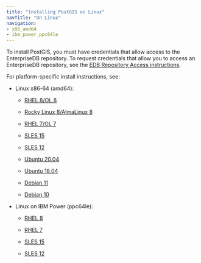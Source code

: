 ```yaml
---
title: "Installing PostGIS on Linux"
navTitle: "On Linux"
navigation:
- x86_amd64
- ibm_power_ppc64le
---
```



To install PostGIS, you must have credentials that allow access to the EnterpriseDB repository. To request credentials that allow you to access an EnterpriseDB repository, see the [EDB Repository Access instructions](https://www.enterprisedb.com/repository-access-request).

For platform-specific install instructions, see:

- Linux x86-64 (amd64):
  - [RHEL 8/OL 8](x86_amd64/postgis_rhel_8_x86)

  - [Rocky Linux 8/AlmaLinux 8](x86_amd64/postgis_other_linux8_x86)
  - [RHEL 7/OL 7](x86_amd64/postgis_rhel7_x86)
  - [SLES 15](x86_amd64/postgis_sles15_x86)
  - [SLES 12](x86_amd64/postgis_sles12_x86)
  - [Ubuntu 20.04](x86_amd64/postgis_ubuntu20_x86)
  - [Ubuntu 18.04](x86_amd64/postgis_ubuntu18_x86)
  - [Debian 11](x86_amd64/postgis_deb11_x86)
  - [Debian 10](x86_amd64/postgis_deb10_x86)


- Linux on IBM Power (ppc64le):
  - [RHEL 8](ibm_power_ppc64le/postgis_rhel8_ppcle)
  - [RHEL 7](ibm_power_ppc64le/postgis_rhel7_ppcle)

  - [SLES 15](ibm_power_ppc64le/postgis_sles15_ppcle)
  - [SLES 12](ibm_power_ppc64le/postgis_sles12_ppcle)


